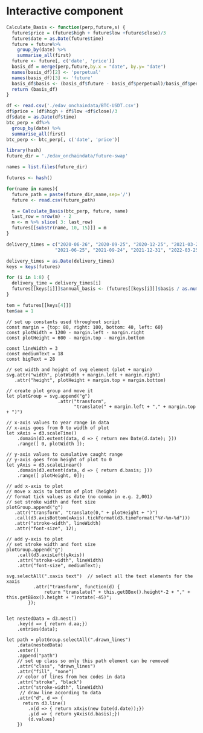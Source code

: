 # Interactive component

```r
Calculate_Basis <- function(perp,future,s) {
  future$price = (future$high + future$low +future$close)/3
  future$date = as.Date(future$time)
  future = future%>%
    group_by(date) %>%
    summarise_all(first)
  future <- future[, c('date', 'price')]
  basis_df = merge(perp,future,by.x = "date", by.y= "date")
  names(basis_df)[2] <- 'perpetual'
  names(basis_df)[3] <- 'future'
  basis_df$basis <- (basis_df$future - basis_df$perpetual)/basis_df$perpetual * 100
  return (basis_df)
}
```

```r
df <- read.csv('./edav_onchaindata/BTC-USDT.csv')
df$price = (df$high + df$low +df$close)/3
df$date = as.Date(df$time)
btc_perp = df%>%
  group_by(date) %>%
  summarise_all(first)
btc_perp <- btc_perp[, c('date', 'price')]

library(hash)
future_dir = './edav_onchaindata/future-swap'

names = list.files(future_dir)

futures <- hash()

for(name in names){
  future_path = paste(future_dir,name,sep='/')
  future <- read.csv(future_path)

  m = Calculate_Basis(btc_perp, future, name)
  last_row = nrow(m) - 2
  m <- m %>% slice( 3: last_row)
  futures[[substr(name, 10, 15)]] = m
}

delivery_times = c("2020-06-26", "2020-09-25", "2020-12-25", "2021-03-26", 
                  "2021-06-25", "2021-09-24", "2021-12-31", "2022-03-25")

delivery_times = as.Date(delivery_times)
keys = keys(futures)

for (i in 1:8) {
  delivery_time = delivery_times[i]
  futures[[keys[i]]]$annual_basis <- (futures[[keys[i]]]$basis / as.numeric(delivery_time - futures[[keys[i]]]$date)) * 365
}
```

```R
tem = futures[[keys[4]]]
tem$aa = 1
```

```d3
// set up constants used throughout script
const margin = {top: 80, right: 100, bottom: 40, left: 60}
const plotWidth = 1200 - margin.left - margin.right
const plotHeight = 600 - margin.top - margin.bottom

const lineWidth = 3
const mediumText = 18
const bigText = 28

// set width and height of svg element (plot + margin)
svg.attr("width", plotWidth + margin.left + margin.right)
   .attr("height", plotHeight + margin.top + margin.bottom)
   
// create plot group and move it
let plotGroup = svg.append("g")
                   .attr("transform",
                         "translate(" + margin.left + "," + margin.top + ")")
      
// x-axis values to year range in data
// x-axis goes from 0 to width of plot
let xAxis = d3.scaleTime()
    .domain(d3.extent(data, d => { return new Date(d.date); }))
    .range([ 0, plotWidth ]);
    
// y-axis values to cumulative caught range
// y-axis goes from height of plot to 0
let yAxis = d3.scaleLinear()
    .domain(d3.extent(data, d => { return d.basis; }))
    .range([ plotHeight, 0]);
    
// add x-axis to plot
// move x axis to bottom of plot (height)
// format tick values as date (no comma in e.g. 2,001)
// set stroke width and font size
plotGroup.append("g")
   .attr("transform", "translate(0," + plotHeight + ")")
   .call(d3.axisBottom(xAxis).tickFormat(d3.timeFormat("%Y-%m-%d")))
   .attr("stroke-width", lineWidth)
   .attr("font-size", 12);

// add y-axis to plot
// set stroke width and font size
plotGroup.append("g")
    .call(d3.axisLeft(yAxis))
    .attr("stroke-width", lineWidth)
    .attr("font-size", mediumText);
  
svg.selectAll(".xaxis text")  // select all the text elements for the xaxis
          .attr("transform", function(d) {
              return "translate(" + this.getBBox().height*-2 + "," + this.getBBox().height + ")rotate(-45)";
        });
  
  
let nestedData = d3.nest()
    .key(d => { return d.aa;})
    .entries(data);
    
let path = plotGroup.selectAll(".drawn_lines")
    .data(nestedData)
    .enter()
    .append("path")
    // set up class so only this path element can be removed
    .attr("class", "drawn_lines")
    .attr("fill", "none")
    // color of lines from hex codes in data
    .attr("stroke", "black") 
    .attr("stroke-width", lineWidth)
     // draw line according to data
    .attr("d", d => {
      return d3.line()
        .x(d => { return xAxis(new Date(d.date));})
        .y(d => { return yAxis(d.basis);})
        (d.values)
    })

```
